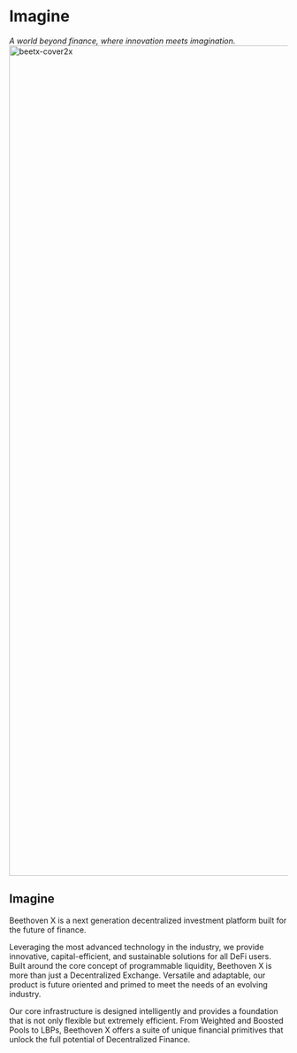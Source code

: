 # Imagine 
_A world beyond finance, where innovation meets imagination._ 
<img width="1500" alt="beetx-cover2x" src="https://user-images.githubusercontent.com/109503546/207063052-73b36bd7-4739-459e-97de-b80420b50571.png"/>

##  Imagine 

Beethoven X is a next generation decentralized investment platform built for the future of finance.

Leveraging the most advanced technology in the industry, we provide innovative, capital-efficient, and sustainable solutions for all DeFi users. Built around the core concept of programmable liquidity, Beethoven X is more than just a Decentralized Exchange. Versatile and adaptable, our product is future oriented and primed to meet the needs of an evolving industry. 

Our core infrastructure is designed intelligently and provides a foundation that is not only flexible but extremely efficient. From Weighted and Boosted Pools to LBPs, Beethoven X offers a suite of unique financial primitives that unlock the full potential of Decentralized Finance. 
